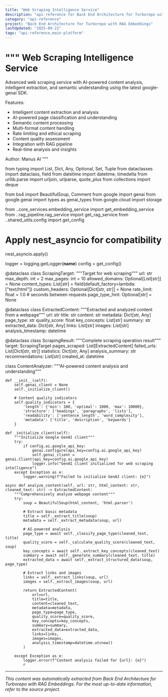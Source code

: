 ```yaml
---
title: "Web Scraping Intelligence Service"
description: "api-reference for Back End Architecture for Turborepo with RAG Embeddings"
category: "api-reference"
project: "Back End Architecture for Turborepo with RAG Embeddings"
lastUpdated: "2025-09-21"
tags: "api-reference,main-platform"
---
```


"""
Web Scraping Intelligence Service
=================================

Advanced web scraping service with AI-powered content analysis,
intelligent extraction, and semantic understanding using the latest
google-genai SDK.

Features:
- Intelligent content extraction and analysis
- AI-powered page classification and understanding
- Semantic content processing
- Multi-format content handling
- Rate limiting and ethical scraping
- Content quality assessment
- Integration with RAG pipeline
- Real-time analysis and insights

Author: Manus AI
"""

from typing import List, Dict, Any, Optional, Set, Tuple
from dataclasses import dataclass, field
from datetime import datetime, timedelta
from urllib.parse import urljoin, urlparse, quote_plus
from collections import deque

from bs4 import BeautifulSoup, Comment
from google import genai
from google.genai import types as genai_types
from google.cloud import storage

from ..core_services.embedding_service import get_embedding_service
from ..rag_pipeline.rag_service import get_rag_service
from ..shared_utils.config import get_config

# Apply nest_asyncio for compatibility
nest_asyncio.apply()

logger = logging.getLogger(__name__)
config = get_config()


@dataclass
class ScrapingTarget:
    """Target for web scraping"""
    url: str
    max_depth: int = 2
    max_pages: int = 10
    allowed_domains: Optional[List[str]] = None
    content_types: List[str] = field(default_factory=lambda: ["text/html"])
    custom_headers: Optional[Dict[str, str]] = None
    rate_limit: float = 1.0  # seconds between requests
    page_type_hint: Optional[str] = None


@dataclass
class ExtractedContent:
    """Extracted and analyzed content from a webpage"""
    url: str
    title: str
    content: str
    metadata: Dict[str, Any]
    page_type: str
    quality_score: float
    key_concepts: List[str]
    summary: str
    extracted_data: Dict[str, Any]
    links: List[str]
    images: List[str]
    analysis_timestamp: datetime


@dataclass
class ScrapingResult:
    """Complete scraping operation result"""
    target: ScrapingTarget
    pages_scraped: List[ExtractedContent]
    failed_urls: List[Dict[str, str]]
    statistics: Dict[str, Any]
    analysis_summary: str
    recommendations: List[str]
    created_at: datetime


class ContentAnalyzer:
    """AI-powered content analysis and understanding"""
    
    def __init__(self):
        self.genai_client = None
        self._initialize_client()
        
        # Content quality indicators
        self.quality_indicators = {
            'length': {'min': 100, 'optimal': 1000, 'max': 10000},
            'structure': ['headings', 'paragraphs', 'lists'],
            'readability': ['sentence_length', 'word_complexity'],
            'metadata': ['title', 'description', 'keywords']
        }
    
    def _initialize_client(self):
        """Initialize Google GenAI client"""
        try:
            if config.ai.google_api_key:
                genai.configure(api_key=config.ai.google_api_key)
                self.genai_client = genai.Client(api_key=config.ai.google_api_key)
                logger.info("GenAI client initialized for web scraping intelligence")
        except Exception as e:
            logger.warning(f"Failed to initialize GenAI client: {e}")
    
    async def analyze_content(self, url: str, html_content: str, cleaned_text: str) -> ExtractedContent:
        """Comprehensively analyze webpage content"""
        try:
            soup = BeautifulSoup(html_content, 'html.parser')
            
            # Extract basic metadata
            title = self._extract_title(soup)
            metadata = self._extract_metadata(soup, url)
            
            # AI-powered analysis
            page_type = await self._classify_page_type(cleaned_text, title)
            quality_score = self._calculate_quality_score(cleaned_text, soup)
            key_concepts = await self._extract_key_concepts(cleaned_text)
            summary = await self._generate_summary(cleaned_text, title)
            extracted_data = await self._extract_structured_data(soup, page_type)
            
            # Extract links and images
            links = self._extract_links(soup, url)
            images = self._extract_images(soup, url)
            
            return ExtractedContent(
                url=url,
                title=title,
                content=cleaned_text,
                metadata=metadata,
                page_type=page_type,
                quality_score=quality_score,
                key_concepts=key_concepts,
                summary=summary,
                extracted_data=extracted_data,
                links=links,
                images=images,
                analysis_timestamp=datetime.utcnow()
            )
            
        except Exception as e:
            logger.error(f"Content analysis failed for {url}: {e}")
            r

---
*This content was automatically extracted from Back End Architecture for Turborepo with RAG Embeddings. For the most up-to-date information, refer to the source project.*
